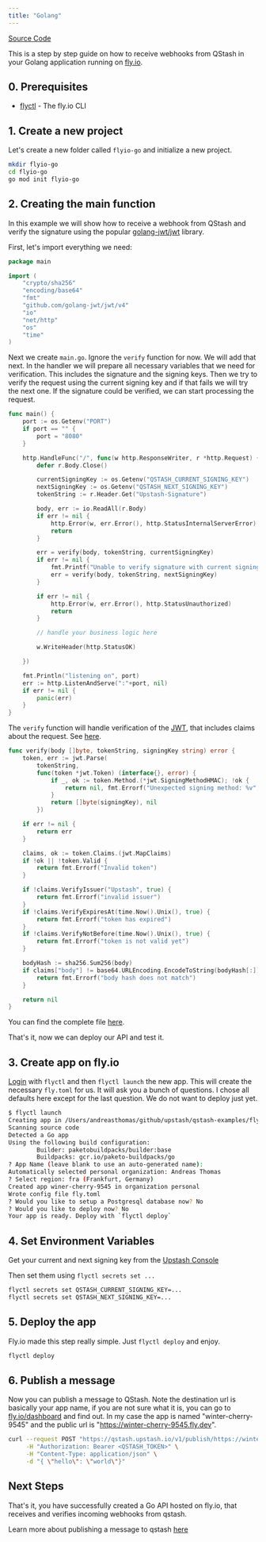 ```yaml
---
title: "Golang"
---
```


[Source Code](https://github.com/upstash/qstash-examples/tree/main/fly.io/go)

This is a step by step guide on how to receive webhooks from QStash in your
Golang application running on [fly.io](https://fly.io).

## 0. Prerequisites

- [flyctl](https://fly.io/docs/getting-started/installing-flyctl/) - The fly.io
  CLI

## 1. Create a new project

Let's create a new folder called `flyio-go` and initialize a new project.

```bash
mkdir flyio-go
cd flyio-go
go mod init flyio-go
```

## 2. Creating the main function

In this example we will show how to receive a webhook from QStash and verify the
signature using the popular [golang-jwt/jwt](https://github.com/golang-jwt/jwt)
library.

First, let's import everything we need:

```go
package main

import (
	"crypto/sha256"
	"encoding/base64"
	"fmt"
	"github.com/golang-jwt/jwt/v4"
	"io"
	"net/http"
	"os"
	"time"
)
```

Next we create `main.go`. Ignore the `verify` function for now. We will add that
next. In the handler we will prepare all necessary variables that we need for
verification. This includes the signature and the signing keys. Then we try to
verify the request using the current signing key and if that fails we will try
the next one. If the signature could be verified, we can start processing the
request.

```go
func main() {
	port := os.Getenv("PORT")
	if port == "" {
		port = "8080"
	}

	http.HandleFunc("/", func(w http.ResponseWriter, r *http.Request) {
		defer r.Body.Close()

		currentSigningKey := os.Getenv("QSTASH_CURRENT_SIGNING_KEY")
		nextSigningKey := os.Getenv("QSTASH_NEXT_SIGNING_KEY")
		tokenString := r.Header.Get("Upstash-Signature")

		body, err := io.ReadAll(r.Body)
		if err != nil {
			http.Error(w, err.Error(), http.StatusInternalServerError)
			return
		}

		err = verify(body, tokenString, currentSigningKey)
		if err != nil {
			fmt.Printf("Unable to verify signature with current signing key: %v", err)
			err = verify(body, tokenString, nextSigningKey)
		}

		if err != nil {
			http.Error(w, err.Error(), http.StatusUnauthorized)
			return
		}

		// handle your business logic here

		w.WriteHeader(http.StatusOK)

	})

	fmt.Println("listening on", port)
	err := http.ListenAndServe(":"+port, nil)
	if err != nil {
		panic(err)
	}
}
```

The `verify` function will handle verification of the [JWT](https://jwt.io),
that includes claims about the request. See
[here](/qstash/features/security#claims).

```go
func verify(body []byte, tokenString, signingKey string) error {
	token, err := jwt.Parse(
		tokenString,
		func(token *jwt.Token) (interface{}, error) {
			if _, ok := token.Method.(*jwt.SigningMethodHMAC); !ok {
				return nil, fmt.Errorf("Unexpected signing method: %v", token.Header["alg"])
			}
			return []byte(signingKey), nil
		})

	if err != nil {
		return err
	}

	claims, ok := token.Claims.(jwt.MapClaims)
	if !ok || !token.Valid {
		return fmt.Errorf("Invalid token")
	}

	if !claims.VerifyIssuer("Upstash", true) {
		return fmt.Errorf("invalid issuer")
	}
	if !claims.VerifyExpiresAt(time.Now().Unix(), true) {
		return fmt.Errorf("token has expired")
	}
	if !claims.VerifyNotBefore(time.Now().Unix(), true) {
		return fmt.Errorf("token is not valid yet")
	}

	bodyHash := sha256.Sum256(body)
	if claims["body"] != base64.URLEncoding.EncodeToString(bodyHash[:]) {
		return fmt.Errorf("body hash does not match")
	}

	return nil
}
```

You can find the complete file
[here](https://github.com/upstash/qstash-examples/blob/main/fly.io/go/main.go).

That's it, now we can deploy our API and test it.

## 3. Create app on fly.io

[Login](https://fly.io/docs/getting-started/log-in-to-fly/) with `flyctl` and
then `flyctl launch` the new app. This will create the necessary `fly.toml` for
us. It will ask you a bunch of questions. I chose all defaults here except for
the last question. We do not want to deploy just yet.

```bash
$ flyctl launch
Creating app in /Users/andreasthomas/github/upstash/qstash-examples/fly.io/go
Scanning source code
Detected a Go app
Using the following build configuration:
        Builder: paketobuildpacks/builder:base
        Buildpacks: gcr.io/paketo-buildpacks/go
? App Name (leave blank to use an auto-generated name):
Automatically selected personal organization: Andreas Thomas
? Select region: fra (Frankfurt, Germany)
Created app winer-cherry-9545 in organization personal
Wrote config file fly.toml
? Would you like to setup a Postgresql database now? No
? Would you like to deploy now? No
Your app is ready. Deploy with `flyctl deploy`
```

## 4. Set Environment Variables

Get your current and next signing key from the
[Upstash Console](https://console.upstash.com/qstash)

Then set them using `flyctl secrets set ...`

```bash
flyctl secrets set QSTASH_CURRENT_SIGNING_KEY=...
flyctl secrets set QSTASH_NEXT_SIGNING_KEY=...
```

## 5. Deploy the app

Fly.io made this step really simple. Just `flyctl deploy` and enjoy.

```bash
flyctl deploy
```

## 6. Publish a message

Now you can publish a message to QStash. Note the destination url is basically
your app name, if you are not sure what it is, you can go to
[fly.io/dashboard](https://fly.io/dashboard) and find out. In my case the app is
named "winter-cherry-9545" and the public url is
"https://winter-cherry-9545.fly.dev".

```bash
curl --request POST "https://qstash.upstash.io/v1/publish/https://winter-cherry-9545.fly.dev" \
     -H "Authorization: Bearer <QSTASH_TOKEN>" \
     -H "Content-Type: application/json" \
     -d "{ \"hello\": \"world\"}"
```

## Next Steps

That's it, you have successfully created a Go API hosted on fly.io, that
receives and verifies incoming webhooks from qstash.

Learn more about publishing a message to qstash [here](/qstash/howto/publishing)
